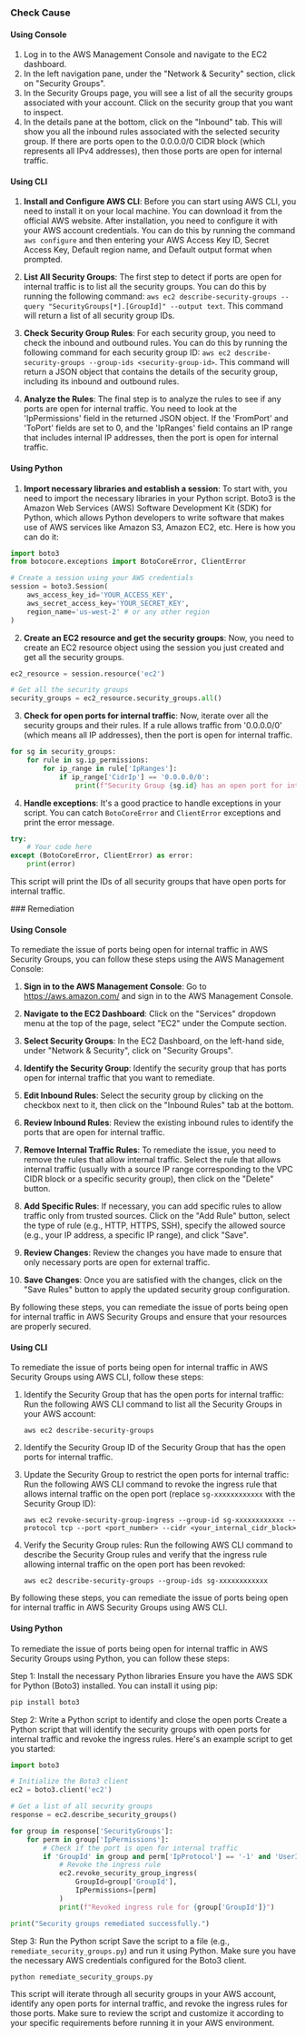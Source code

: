 

<Tabs><Tab title='Cause'>
### Check Cause

#### Using Console

1. Log in to the AWS Management Console and navigate to the EC2 dashboard.
2. In the left navigation pane, under the "Network & Security" section, click on "Security Groups".
3. In the Security Groups page, you will see a list of all the security groups associated with your account. Click on the security group that you want to inspect.
4. In the details pane at the bottom, click on the "Inbound" tab. This will show you all the inbound rules associated with the selected security group. If there are ports open to the 0.0.0.0/0 CIDR block (which represents all IPv4 addresses), then those ports are open for internal traffic.

#### Using CLI

1. **Install and Configure AWS CLI**: Before you can start using AWS CLI, you need to install it on your local machine. You can download it from the official AWS website. After installation, you need to configure it with your AWS account credentials. You can do this by running the command `aws configure` and then entering your AWS Access Key ID, Secret Access Key, Default region name, and Default output format when prompted.

2. **List All Security Groups**: The first step to detect if ports are open for internal traffic is to list all the security groups. You can do this by running the following command: `aws ec2 describe-security-groups --query "SecurityGroups[*].[GroupId]" --output text`. This command will return a list of all security group IDs.

3. **Check Security Group Rules**: For each security group, you need to check the inbound and outbound rules. You can do this by running the following command for each security group ID: `aws ec2 describe-security-groups --group-ids <security-group-id>`. This command will return a JSON object that contains the details of the security group, including its inbound and outbound rules.

4. **Analyze the Rules**: The final step is to analyze the rules to see if any ports are open for internal traffic. You need to look at the 'IpPermissions' field in the returned JSON object. If the 'FromPort' and 'ToPort' fields are set to 0, and the 'IpRanges' field contains an IP range that includes internal IP addresses, then the port is open for internal traffic.

#### Using Python

1. **Import necessary libraries and establish a session**: To start with, you need to import the necessary libraries in your Python script. Boto3 is the Amazon Web Services (AWS) Software Development Kit (SDK) for Python, which allows Python developers to write software that makes use of AWS services like Amazon S3, Amazon EC2, etc. Here is how you can do it:

```python
import boto3
from botocore.exceptions import BotoCoreError, ClientError

# Create a session using your AWS credentials
session = boto3.Session(
    aws_access_key_id='YOUR_ACCESS_KEY',
    aws_secret_access_key='YOUR_SECRET_KEY',
    region_name='us-west-2' # or any other region
)
```

2. **Create an EC2 resource and get the security groups**: Now, you need to create an EC2 resource object using the session you just created and get all the security groups.

```python
ec2_resource = session.resource('ec2')

# Get all the security groups
security_groups = ec2_resource.security_groups.all()
```

3. **Check for open ports for internal traffic**: Now, iterate over all the security groups and their rules. If a rule allows traffic from '0.0.0.0/0' (which means all IP addresses), then the port is open for internal traffic.

```python
for sg in security_groups:
    for rule in sg.ip_permissions:
        for ip_range in rule['IpRanges']:
            if ip_range['CidrIp'] == '0.0.0.0/0':
                print(f"Security Group {sg.id} has an open port for internal traffic.")
```

4. **Handle exceptions**: It's a good practice to handle exceptions in your script. You can catch `BotoCoreError` and `ClientError` exceptions and print the error message.

```python
try:
    # Your code here
except (BotoCoreError, ClientError) as error:
    print(error)
```

This script will print the IDs of all security groups that have open ports for internal traffic.

</Tab>

<Tab title='Remediation'>
### Remediation

#### Using Console

To remediate the issue of ports being open for internal traffic in AWS Security Groups, you can follow these steps using the AWS Management Console:

1. **Sign in to the AWS Management Console**: Go to https://aws.amazon.com/ and sign in to the AWS Management Console.

2. **Navigate to the EC2 Dashboard**: Click on the "Services" dropdown menu at the top of the page, select "EC2" under the Compute section.

3. **Select Security Groups**: In the EC2 Dashboard, on the left-hand side, under "Network & Security", click on "Security Groups".

4. **Identify the Security Group**: Identify the security group that has ports open for internal traffic that you want to remediate.

5. **Edit Inbound Rules**: Select the security group by clicking on the checkbox next to it, then click on the "Inbound Rules" tab at the bottom.

6. **Review Inbound Rules**: Review the existing inbound rules to identify the ports that are open for internal traffic.

7. **Remove Internal Traffic Rules**: To remediate the issue, you need to remove the rules that allow internal traffic. Select the rule that allows internal traffic (usually with a source IP range corresponding to the VPC CIDR block or a specific security group), then click on the "Delete" button.

8. **Add Specific Rules**: If necessary, you can add specific rules to allow traffic only from trusted sources. Click on the "Add Rule" button, select the type of rule (e.g., HTTP, HTTPS, SSH), specify the allowed source (e.g., your IP address, a specific IP range), and click "Save".

9. **Review Changes**: Review the changes you have made to ensure that only necessary ports are open for external traffic.

10. **Save Changes**: Once you are satisfied with the changes, click on the "Save Rules" button to apply the updated security group configuration.

By following these steps, you can remediate the issue of ports being open for internal traffic in AWS Security Groups and ensure that your resources are properly secured.

#### Using CLI

To remediate the issue of ports being open for internal traffic in AWS Security Groups using AWS CLI, follow these steps:

1. Identify the Security Group that has the open ports for internal traffic:
   Run the following AWS CLI command to list all the Security Groups in your AWS account:
   ```
   aws ec2 describe-security-groups
   ```

2. Identify the Security Group ID of the Security Group that has the open ports for internal traffic.

3. Update the Security Group to restrict the open ports for internal traffic:
   Run the following AWS CLI command to revoke the ingress rule that allows internal traffic on the open port (replace `sg-xxxxxxxxxxxx` with the Security Group ID):
   ```
   aws ec2 revoke-security-group-ingress --group-id sg-xxxxxxxxxxxx --protocol tcp --port <port_number> --cidr <your_internal_cidr_block>
   ```

4. Verify the Security Group rules:
   Run the following AWS CLI command to describe the Security Group rules and verify that the ingress rule allowing internal traffic on the open port has been revoked:
   ```
   aws ec2 describe-security-groups --group-ids sg-xxxxxxxxxxxx
   ```

By following these steps, you can remediate the issue of ports being open for internal traffic in AWS Security Groups using AWS CLI.

#### Using Python

To remediate the issue of ports being open for internal traffic in AWS Security Groups using Python, you can follow these steps:

Step 1: Install the necessary Python libraries
Ensure you have the AWS SDK for Python (Boto3) installed. You can install it using pip:
```bash
pip install boto3
```

Step 2: Write a Python script to identify and close the open ports
Create a Python script that will identify the security groups with open ports for internal traffic and revoke the ingress rules. Here's an example script to get you started:

```python
import boto3

# Initialize the Boto3 client
ec2 = boto3.client('ec2')

# Get a list of all security groups
response = ec2.describe_security_groups()

for group in response['SecurityGroups']:
    for perm in group['IpPermissions']:
        # Check if the port is open for internal traffic
        if 'GroupId' in group and perm['IpProtocol'] == '-1' and 'UserIdGroupPairs' in perm:
            # Revoke the ingress rule
            ec2.revoke_security_group_ingress(
                GroupId=group['GroupId'],
                IpPermissions=[perm]
            )
            print(f"Revoked ingress rule for {group['GroupId']}")

print("Security groups remediated successfully.")
```

Step 3: Run the Python script
Save the script to a file (e.g., `remediate_security_groups.py`) and run it using Python. Make sure you have the necessary AWS credentials configured for the Boto3 client.

```bash
python remediate_security_groups.py
```

This script will iterate through all security groups in your AWS account, identify any open ports for internal traffic, and revoke the ingress rules for those ports. Make sure to review the script and customize it according to your specific requirements before running it in your AWS environment.


</Tab>
</Tabs>